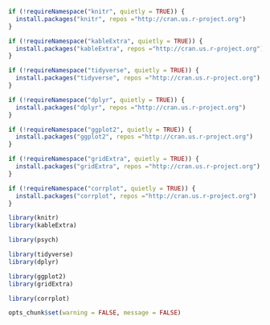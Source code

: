 
```r
if (!requireNamespace("knitr", quietly = TRUE)) {
  install.packages("knitr", repos ="http://cran.us.r-project.org")
}

if (!requireNamespace("kableExtra", quietly = TRUE)) {
  install.packages("kableExtra", repos ="http://cran.us.r-project.org")
}

if (!requireNamespace("tidyverse", quietly = TRUE)) {
  install.packages("tidyverse", repos ="http://cran.us.r-project.org")
}

if (!requireNamespace("dplyr", quietly = TRUE)) {
  install.packages("dplyr", repos ="http://cran.us.r-project.org")
}

if (!requireNamespace("ggplot2", quietly = TRUE)) {
  install.packages("ggplot2", repos ="http://cran.us.r-project.org")
}

if (!requireNamespace("gridExtra", quietly = TRUE)) {
  install.packages("gridExtra", repos ="http://cran.us.r-project.org")
}

if (!requireNamespace("corrplot", quietly = TRUE)) {
  install.packages("corrplot", repos ="http://cran.us.r-project.org")
}

library(knitr)
library(kableExtra)

library(psych)

library(tidyverse)
library(dplyr)

library(ggplot2)
library(gridExtra)

library(corrplot)
```

```r
opts_chunk$set(warning = FALSE, message = FALSE) 
```

